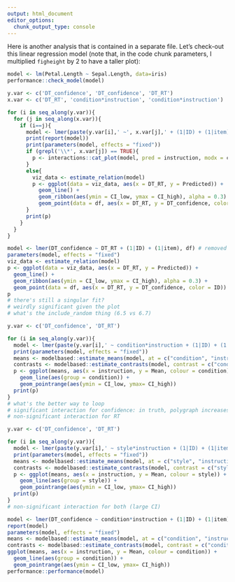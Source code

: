 ```yaml
---
output: html_document
editor_options: 
  chunk_output_type: console
---
```


Here is another analysis that is contained in a separate file. Let's check-out this linear regression model (note that, in the code chunk parameters, I multiplied `figheight` by 2 to have a taller plot):

```r
model <- lm(Petal.Length ~ Sepal.Length, data=iris)
performance::check_model(model)
```

```r
y.var <- c('DT_confidence', 'DT_confidence', 'DT_RT')
x.var <- c('DT_RT', 'condition*instruction', 'condition*instruction')

for (i in seq_along(y.var)){
  for (j in seq_along(x.var)){
    if (i==j){
      model <- lmer(paste(y.var[i],' ~', x.var[j],' + (1|ID) + (1|item) + (1|trial)'), df)
      print(report(model))
      print(parameters(model, effects = "fixed"))
      if (grepl('\\*', x.var[j]) == TRUE){
        p <- interactions::cat_plot(model, pred = instruction, modx = condition)
      }
      else{
        viz_data <- estimate_relation(model)
        p <- ggplot(data = viz_data, aes(x = DT_RT, y = Predicted)) +
          geom_line() +
          geom_ribbon(aes(ymin = CI_low, ymax = CI_high), alpha = 0.3) +
          geom_point(data = df, aes(x = DT_RT, y = DT_confidence, color = ID))
      }
      print(p)
    }
  }
}
```

```r
model <- lmer(DT_confidence ~ DT_RT + (1|ID) + (1|item), df) # removed trial
parameters(model, effects = "fixed")
viz_data <- estimate_relation(model)
p <- ggplot(data = viz_data, aes(x = DT_RT, y = Predicted)) +
  geom_line() +
  geom_ribbon(aes(ymin = CI_low, ymax = CI_high), alpha = 0.3) +
  geom_point(data = df, aes(x = DT_RT, y = DT_confidence, color = ID))
p
# there's still a singular fit?
# weirdly significant given the plot
# what's the include_random thing (6.5 vs 6.7)
```

```r
y.var <- c('DT_confidence', 'DT_RT')

for (i in seq_along(y.var)){
  model <- lmer(paste(y.var[i],' ~ condition*instruction + (1|ID) + (1|item)'), df)
  print(parameters(model, effects = "fixed"))
  means <- modelbased::estimate_means(model, at = c("condition", "instruction"))
  contrasts <- modelbased::estimate_contrasts(model, contrast = c("condition", "instruction"))
  p <- ggplot(means, aes(x = instruction, y = Mean, colour = condition)) + 
    geom_line(aes(group = condition)) +
    geom_pointrange(aes(ymin = CI_low, ymax= CI_high))
  print(p)
}
# what's the better way to loop
# significant interaction for confidence: in truth, polygraph increases confidence but no diff in lie
# non-significant interaction for RT
```

```r
y.var <- c('DT_confidence', 'DT_RT')

for (i in seq_along(y.var)){
  model <- lmer(paste(y.var[i],' ~ style*instruction + (1|ID) + (1|item)'), df)
  print(parameters(model, effects = "fixed"))
  means <- modelbased::estimate_means(model, at = c("style", "instruction"))
  contrasts <- modelbased::estimate_contrasts(model, contrast = c("style", "instruction"))
  p <- ggplot(means, aes(x = instruction, y = Mean, colour = style)) + 
    geom_line(aes(group = style)) +
    geom_pointrange(aes(ymin = CI_low, ymax= CI_high))
  print(p)
}
# non-significant interaction for both (large CI)
```

```r
model <- lmer(DT_confidence ~ condition*instruction + (1|ID) + (1|item), df)
report(model)
parameters(model, effects = "fixed")
means <- modelbased::estimate_means(model, at = c("condition", "instruction"))
contrasts <- modelbased::estimate_contrasts(model, contrast = c("condition", "instruction"))
ggplot(means, aes(x = instruction, y = Mean, colour = condition)) + 
  geom_line(aes(group = condition)) +
  geom_pointrange(aes(ymin = CI_low, ymax= CI_high))
performance::performance(model)
```

